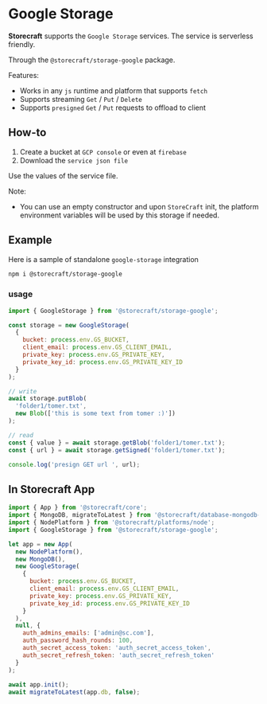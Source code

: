 # Google **Storage**

**Storecraft** supports the `Google Storage` services. The service is 
serverless friendly.

Through the `@storecraft/storage-google` package.

Features:
- Works in any `js` runtime and platform that supports `fetch`
- Supports streaming `Get` / `Put` / `Delete`
- Supports `presigned` `Get` / `Put` requests to offload to client

## How-to
1. Create a bucket at `GCP console` or even at `firebase`
2. Download the `service json file`

Use the values of the service file.

Note:
- You can use an empty constructor and upon `StoreCraft` init, the platform
environment variables will be used by this storage if needed.


## Example
Here is a sample of standalone `google-storage` integration

```bash
npm i @storecraft/storage-google
```

### usage

```js
import { GoogleStorage } from '@storecraft/storage-google';

const storage = new GoogleStorage(
  {
    bucket: process.env.GS_BUCKET, 
    client_email: process.env.GS_CLIENT_EMAIL, 
    private_key: process.env.GS_PRIVATE_KEY, 
    private_key_id: process.env.GS_PRIVATE_KEY_ID
  }
);

// write
await storage.putBlob(
  'folder1/tomer.txt', 
  new Blob(['this is some text from tomer :)'])
);

// read
const { value } = await storage.getBlob('folder1/tomer.txt');
const { url } = await storage.getSigned('folder1/tomer.txt');

console.log('presign GET url ', url);
```


## In Storecraft App

```js
import { App } from '@storecraft/core';
import { MongoDB, migrateToLatest } from '@storecraft/database-mongodb-node';
import { NodePlatform } from '@storecraft/platforms/node';
import { GoogleStorage } from '@storecraft/storage-google';

let app = new App(
  new NodePlatform(),
  new MongoDB(),
  new GoogleStorage(
    {
      bucket: process.env.GS_BUCKET, 
      client_email: process.env.GS_CLIENT_EMAIL, 
      private_key: process.env.GS_PRIVATE_KEY, 
      private_key_id: process.env.GS_PRIVATE_KEY_ID
    }
  ), 
  null, {
    auth_admins_emails: ['admin@sc.com'],
    auth_password_hash_rounds: 100,
    auth_secret_access_token: 'auth_secret_access_token',
    auth_secret_refresh_token: 'auth_secret_refresh_token'
  }
);
  
await app.init();
await migrateToLatest(app.db, false);

```

